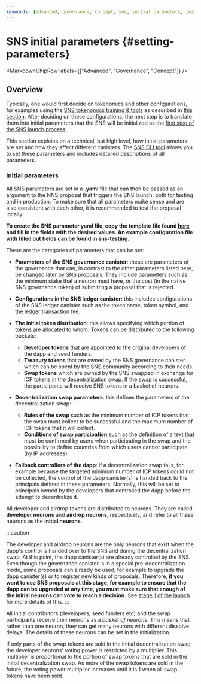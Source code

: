 ```yaml
---
keywords: [advanced, governance, concept, sns, initial parameters, init params]
---
```



# SNS initial parameters {#setting-parameters}

<MarkdownChipRow labels={["Advanced", "Governance", "Concept"]} />

## Overview
Typically, one would first decide on tokenomics and other configurations,
for examples using the
[SNS tokenomics training & tools](https://wiki.internetcomputer.org/wiki/How-To:_SNS_tokenomics_configuration)
as described in [this section](./tokenomics-intro.mdx).
After deciding on these configurations, the next step is to
translate them into initial parameters that the SNS will be initialized
as the [first step of the SNS launch process](../launching/launch-steps-1proposal.mdx).


This section explains on a technical, but high level, how initial parameters are set and how they affect different canisters.
The [SNS CLI tool](https://github.com/dfinity/ic/tree/master/rs/sns/cli)
allows you to set these parameters and includes detailed descriptions of all parameters.

### Initial parameters
All SNS parameters are set in a **.yaml** file that can then be passed as an argument to the NNS proposal that triggers the SNS launch, both for testing and in production.
To make sure that all parameters make sense and are also consistent with each other, it is recommended to test the proposal locally.

**To create the SNS parameter yaml file, copy the template file found [here](https://github.com/dfinity/ic/blob/master/rs/sns/cli/sns_init_template.yaml) and fill in the fields with the desired values. An example configuration file with filled out fields can be found in [sns-testing](https://github.com/dfinity/sns-testing/blob/main/example_sns_init.yaml).**

These are the categories of parameters that can be set:
- **Parameters of the SNS governance canister**: these are parameters of the governance
that can, in contrast to the other parameters listed here, be changed later by SNS proposals. They include parameters such as the minimum stake that a neuron must have, or the cost (in the native SNS governance token) of submitting a proposal that is rejected.

- **Configurations in the SNS ledger canister:** this includes configurations of the SNS ledger canister such as the token name, token symbol, and the ledger transaction fee.

- **The initial token distribution**: this allows specifying which portion of tokens are allocated to whom. Tokens can be distributed to the following buckets:
   - **Developer tokens** that are appointed to the original developers of the dapp and
      seed funders.
   - **Treasury tokens** that are owned by the SNS governance canister which can be
      spent by the SNS community according to their needs.
   - **Swap tokens** which are owned by the SNS swapped in exchange for ICP tokens
      in the decentralization swap. If the swap is successful, the participants
      will receive SNS tokens in a basket of neurons.
- **Decentralization swap parameters**: this defines the parameters of the decentralization swap:
  - **Rules of the swap** such as the minimum number of ICP tokens that the swap must collect to be successful and the maximum number of ICP tokens that it will collect.
  - **Conditions of swap participation** such as the definition of a text that must be confirmed by users when participating in the swap and the possibility to define countries from which users cannot participate (by IP addresses).

- **Fallback controllers of the dapp**: if a decentralization swap fails, for example because the targeted minimum number of ICP tokens could not be collected, the control of the dapp canister(s) is handed back to the principals defined in these parameters. Normally, this will be set to principals owned by the developers that controlled the dapp before the attempt to decentralize it.

All developer and airdrop tokens are distributed to neurons.
They are called **developer neurons** and **airdrop neurons**,
respectively, and refer to all these neurons as the **initial neurons**.

:::caution

The developer and airdrop neurons are the only neurons that exist when
the dapp's control is handed over to the SNS and during the
decentralization swap.
At this point, the dapp canister(s) are already controlled by the SNS.
Even though the governance canister is in a special pre-decentralization mode, some proposals can already be used, for example to upgrade the dapp canister(s) or to register new kinds of proposals.
Therefore, **if you want to use SNS proposals at this stage, for example to ensure that the dapp can be upgraded at any time, you must make sure that enough of the initial neurons can vote to reach a decision.**
See [stage 1 of the launch](../launching/launch-summary-1proposal.mdx) for more details of this.
:::

All initial contributors (developers, seed funders etc) and the swap participants receive their neurons as a *basket of neurons*.
This means that rather than one neuron, they can get many neurons
with different dissolve delays. The details of these neurons can
be set in the initialization.

If only parts of the swap tokens are sold in the initial decentralization swap,
the developer neurons' voting power is restricted by a multiplier. This multiplier
is proportional to the portion of swap tokens that are sold in the initial
decentralization swap. As more of the swap tokens are sold in the future, the
voting power multiplier increases until it is 1 when all swap tokens have been
sold.

